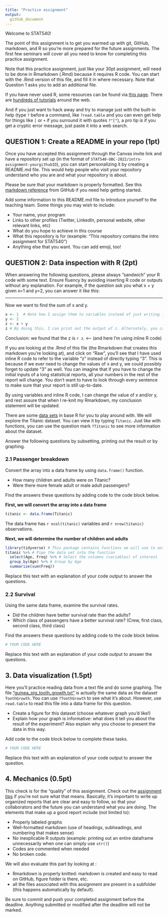 ```yaml
---
title: "Practice assignment"
output: 
  github_document
---
```


Welcome to STAT540! 

The point of this assignment is to get you warmed up with git, GitHub, markdown, and R so you're more prepared for the future assignments. The first few seminars will cover all you need to know for completing this practice assignment. 

Note that this practice assignment, just like your 30pt assignment, will need to be done in Rmarkdown (.Rmd) because it requires R code. You can start with the .Rmd version of this file, and fill it in where necessary. Note that Question 1 asks you to add an additional file. 

If you have never used R, some resources can be found via [this page](https://support.rstudio.com/hc/en-us/articles/201141096-Getting-Started-with-R). There are [hundreds of tutorials](https://www.google.ca/search?q=R+tutorial) around the web. 

And if you just want to hack away and try to manage just with the built-in help (type `?` before a command, like `?read.table` and you can even get help for things like `[` or `+` if you surround it with quotes `?"["`), a pro tip is if you get a cryptic error message, just paste it into a web search.

## QUESTION 1: Create a README in your repo (1pt)

Once you have accepted this assignment through the Canvas invite link and have a repository set up (in the format of `STAT540-UBC-2022/intro-assignment-yourgithubID`), you can start personalizing it by creating a README.md file. This would help people who visit your repository understand who you are and what your repository is about. 

Please be sure that your markdown is properly formatted. See this [markdown reference](https://guides.github.com/features/mastering-markdown/) from GitHub if you need help getting started. 

Add some information to this README.md file to introduce yourself to the teaching team. Some things you may wish to include:

- Your name, your program 
- Links to other profiles (Twitter, LinkedIn, personal website, other relevant links, etc)
- What do you hope to achieve in this course
- What this repository is for (example: "This repository contains the intro assignment for STAT540")
- Anything else that you want. You can add emoji, too! 

## QUESTION 2: Data inspection with R (2pt)

When answering the following questions, please always "sandwich" your R code with some text. Ensure fluency by avoiding inserting R code or outputs without any explanation. For example, if the question ask you what x + y given x=1 and y=2, you can answer it like this: 

----

Now we want to find the sum of x and y.

```r
x <- 1  # Note how I assign them to variables instead of just writing 1+2
y <- 2 
z <- x + y
z # By doing this, I can print out the output of z. Alternately, you can also do (z <- x+y). 
```

Conclusion: we found that the z is `r z`. <---- (and here I'm using inline R code)

If you are looking at the .Rmd of this file (the Rmarkdown that creates this markdown you're looking at), and click on "Raw", you'll see that I have used inline R code to refer to the variable "z" instead of directly typing "3". This is because if we ever need to change the values of x and y, we could possibly forget to update "3" as well. You can imagine that if you have to change the initial inputs of a long statistical reports, all your numbers in the rest of the report will change. You don't want to have to look through every sentence to make sure that your report is still up-to-date. 

By using variables and inline R code, I can change the value of x and/or y, and rest assure that when I re-knit my Rmarkdown, my conclusion statement will be updated. 

There are some [data sets](https://stat.ethz.ch/R-manual/R-devel/library/datasets/html/00Index.html) in base R for you to play around with. We will explore the Titanic dataset. You can view it by typing `Titanic`. Just like with functions, you can use the question mark `?Titanic` to see more information about the dataset. 

Answer the following questions by subsetting, printing out the result or by graphing. 

### 2.1 Passenger breakdown 

Convert the array into a data frame by using `data.frame()` function. 

- How many children and adults were on Titanic? 
- Were there more female adult or male adult passengers? 

Find the answers these questions by adding code to the code block below. 

**First, we will convert the array into a data frame**

```r
titanic <- data.frame(Titanic)
```
The data frame has `r ncol(titanic)` variables and `r nrow(titanic)` observations. 


**Next, we will determine the number of children and adults**
```r
library(tidyverse) # This package contains functions we will use to answer this question
titanic %>% # Pipe the data set into the function
  select(Age, Freq) %>% # Select the columns (variables) of interest
  group_by(Age) %>% # Group by Age
  summarize(sum(Freq))
```



Replace this text with an explanation of your code output to answer the questions. 

### 2.2 Survival 

Using the same data frame, examine the survival rates.

- Did the children have better survival rate than the adults? 
- Which class of passengers have a better survival rate? (Crew, first class, second class, third class)


Find the answers these questions by adding code to the code block below. 

```r
# YOUR CODE HERE
```

Replace this text with an explanation of your code output to answer the questions. 


## 3. Data visualization (1.5pt)

Here you'll practice reading data from a text file and do some graphing. The file ["guinea_pig_tooth_growth.txt"](https://raw.githubusercontent.com/STAT540-UBC/STAT540-UBC.github.io/master/homework/intro_assignment/guinea_pigs_tooth_growth.txt) is actually the same data as the dataset `ToothGrowth`. You can use `?ToothGrowth` to see what it's about. However, use `read.table` to read this file into a data frame for this question. 

- Create a figure for this dataset (choose whatever graph you'd like!)
- Explain how your graph is informative: what does it tell you about the result of the experiment? Also explain why you choose to present the data in this way. 

Add code to the code block below to complete these tasks. 

```r
# YOUR CODE HERE
```

Replace this text with an explanation of your code output to answer the question. 


## 4. Mechanics (0.5pt)

This check is for the "quality" of this assignment.  Check out the [assignment tips](https://stat540-ubc.github.io/submission_guide.html#general-tips-for-working-on-the-assignments) if you're not sure what that means. Basically, it's important to write up organized reports that are clear and easy to follow, so that your collaborators and the future you can understand what you are doing. The elements that make up a good report include (not limited to): 

- Properly labeled graphs
- Well-formatted markdown (use of headings, subheadings, and numbering that makes sense)
- No inexplicable R outputs (example: printing out an entire dataframe unnecessarily when one can simply use `str()`) 
- Codes are commented when needed
- No broken code. 

We will also evaluate this part by looking at :

- Rmarkdown is properly knitted: markdown is created and easy to read on GitHub, figure folder is there, etc. 
- all the files associated with this assignment are present in a subfolder (this happens automatically by default). 

Be sure to commit and push your completed assignment before the deadline. Anything submitted or modified after the deadline will not be marked.